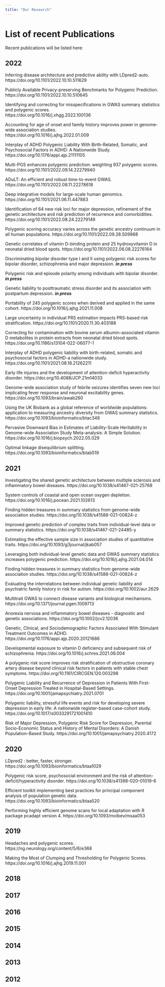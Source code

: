 ```yaml
---
title: "Our Research"
---
```


# List of recent Publications

Recent publications will be listed here:

## 2022

Inferring disease architecture and predictive ability with LDpred2-auto.  
https://doi.org/10.1101/2022.10.10.511629


Publicly Available Privacy-preserving Benchmarks for Polygenic Prediction.  
https://doi.org/10.1101/2022.10.10.510645


Identifying and correcting for misspecifications in GWAS summary statistics and polygenic scores.  
https://doi.org/10.1016/j.xhgg.2022.100136


Accounting for age of onset and family history improves power in genome-wide association studies.  
https://doi.org/10.1016/j.ajhg.2022.01.009


Interplay of ADHD Polygenic Liability With Birth-Related, Somatic, and Psychosocial Factors in ADHD: A Nationwide Study.  
https://doi.org/10.1176/appi.ajp.21111105


Multi-PGS enhances polygenic prediction: weighting 937 polygenic scores.
https://doi.org/10.1101/2022.09.14.22279940


ADuLT: An efficient and robust time-to-event GWAS.
https://doi.org/10.1101/2022.08.11.22278618


Deep integrative models for large-scale human genomics.
https://doi.org/10.1101/2021.06.11.447883


Identification of 64 new risk loci for major depression, refinement of the genetic architecture and risk prediction of recurrence and comorbidities.
https://doi.org/10.1101/2022.08.24.22279149 


Polygenic scoring accuracy varies across the genetic ancestry continuum in all human populations.
https://doi.org/10.1101/2022.09.28.509988


Genetic correlates of vitamin D-binding protein and 25 hydroxyvitamin D in neonatal dried blood spots.
https://doi.org/10.1101/2022.06.08.22276164


Discriminating bipolar disorder type I and II using polygenic risk scores for bipolar disorder, schizophrenia and major depression.
***in press***


Polygenic risk and episode polarity among individuals with bipolar disorder.
***in press***


Genetic liability to posttraumatic stress disorder and its association with postpartum depression.
***in press***


Portability of 245 polygenic scores when derived and applied in the same cohort.
https://doi.org/10.1016/j.ajhg.2021.11.008


Large uncertainty in individual PRS estimation impacts PRS-based risk stratification.
https://doi.org/10.1101/2020.11.30.403188


Correcting for contamination with bovine serum albumin-associated vitamin D metabolites in protein extracts from neonatal dried blood spots.
https://doi.org/10.1186/s13104-022-06077-1


Interplay of ADHD polygenic liability with birth-related, somatic and psychosocial factors in ADHD-a nationwide study.
https://doi.org/10.1101/2021.08.18.21262211


Early life injuries and the development of attention-deficit hyperactivity disorder. 
https://doi.org/10.4088/JCP.21m14033


Genome-wide association study of febrile seizures identifies seven new loci implicating fever response and neuronal excitability genes.
https://doi.org/10.1093/brain/awab260


Using the UK Biobank as a global reference of worldwide populations: application to measuring ancestry diversity from GWAS summary statistics.
https://doi.org/10.1093/bioinformatics/btac348


Pervasive Downward Bias in Estimates of Liability-Scale Heritability in Genome-wide Association Study Meta-analysis: A Simple Solution.
https://doi.org/10.1016/j.biopsych.2022.05.029


Optimal linkage disequilibrium splitting.
https://doi.org/10.1093/bioinformatics/btab519




## 2021

Investigating the shared genetic architecture between multiple sclerosis and inflammatory bowel diseases.
https://doi.org/10.1038/s41467-021-25768


System controls of coastal and open ocean oxygen depletion.
https://doi.org/10.1016/j.pocean.2021.102613


Finding hidden treasures in summary statistics from genome-wide association studies.
https://doi.org/10.1038/s41588-021-00824-z


Improved genetic prediction of complex traits from individual-level data or summary statistics.
https://doi.org/10.1038/s41467-021-24485-y 


Estimating the effective sample size in association studies of quantitative traits.
https://doi.org/10.1093/g3journal/jkab057


Leveraging both individual-level genetic data and GWAS summary statistics increases polygenic prediction.
https://doi.org/10.1016/j.ajhg.2021.04.014


Finding hidden treasures in summary statistics from genome-wide association studies.
https://doi.org/10.1038/s41588-021-00824-z


Evaluating the interrelations between individual genetic liability and psychiatric family history in risk for autism.
https://doi.org/10.1002/aur.2629


Multitrait GWAS to connect disease variants and biological mechanisms.
https://doi.org/10.1371/journal.pgen.1009713


Anorexia nervosa and inflammatory bowel diseases - diagnostic and genetic associations.
https://doi.org/10.1002/jcv2.12036


Genetic, Clinical, and Sociodemographic Factors Associated With Stimulant Treatment Outcomes in ADHD.
https://doi.org/10.1176/appi.ajp.2020.20121686


Developmental exposure to vitamin D deficiency and subsequent risk of schizophrenia.
https://doi.org/10.1016/j.schres.2021.06.004


A polygenic risk score improves risk stratification of obstructive coronary artery disease beyond clinical risk factors in patients with stable chest symptoms.
https://doi.org/10.1161/CIRCGEN.120.003298


Polygenic Liability and Recurrence of Depression in Patients With First-Onset Depression Treated in Hospital-Based Settings.
https://doi.org/10.1001/jamapsychiatry.2021.0701


Polygenic liability, stressful life events and risk for developing severe depression in early life: A nationwide register-based case-cohort study.
https://doi.org/10.1017/s0033291721001410


Risk of Major Depression, Polygenic Risk Score for Depression, Parental Socio-Economic Status and History of Mental Disorders: A Danish Population-Based Study.
https://doi.org/10.1001/jamapsychiatry.2020.4172



## 2020

LDpred2 : better, faster, stronger.
https://doi.org/10.1093/bioinformatics/btaa1029


Polygenic risk score, psychosocial environment and the risk of attention-deficit/hyperactivity disorder.
https://doi.org/10.1038/s41398-020-01019-6


Efficient toolkit implementing best practices for principal component analysis of population genetic data.
https://doi.org/10.1093/bioinformatics/btaa520


Performing highly efficient genome scans for local adaptation with R package pcadapt version 4.
https://doi.org/10.1093/molbev/msaa053






## 2019

Headaches and polygenic scores.
https://ng.neurology.org/content/5/6/e368


Making the Most of Clumping and Thresholding for Polygenic Scores.
https://doi.org/10.1016/j.ajhg.2019.11.001



## 2018



## 2017



## 2016



## 2015



## 2014



## 2013



## 2012



